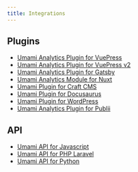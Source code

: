 ```yaml
---
title: Integrations
---
```


## Plugins

- [Umami Analytics Plugin for VuePress](https://github.com/spekulatius/vuepress-plugin-umami)
- [Umami Analytics Plugin for VuePress v2](https://github.com/azat-io/vuepress-plugin-umami-analytics)
- [Umami Analytics Plugin for Gatsby](https://www.gatsbyjs.com/plugins/gatsby-plugin-umami/)
- [Umami Analytics Module for Nuxt](https://github.com/ijkml/nuxt-umami)
- [Umami Plugin for Craft CMS](https://github.com/stenvdb/craft-umami)
- [Umami Plugin for Docusaurus](https://github.com/dipakparmar/docusaurus-plugin-umami)
- [Umami Plugin for WordPress](https://wordpress.org/plugins/integrate-umami/)
- [Umami Analytics Plugin for Publii](https://marketplace.getpublii.com/plugins/umami-analytics/)

## API

- [Umami API for Javascript](https://github.com/umami-software/api-client)
- [Umami API for PHP Laravel](https://github.com/atm-code/laravel-umami)
- [Umami API for Python](https://github.com/mikeckennedy/umami-python)

